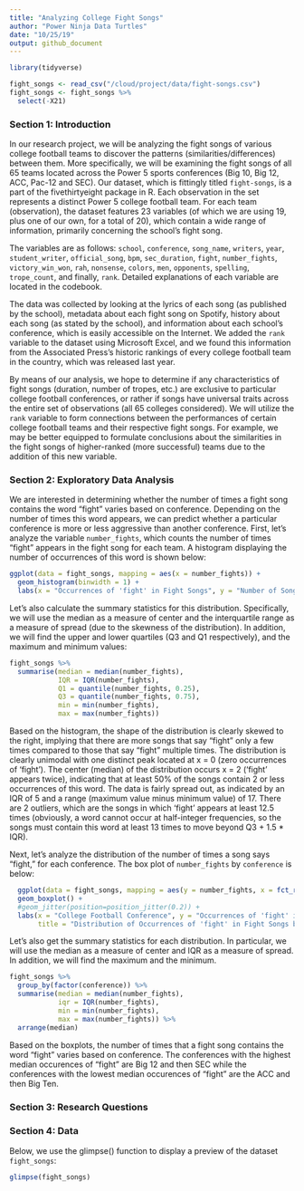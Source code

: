 ```yaml
---
title: "Analyzing College Fight Songs"
author: "Power Ninja Data Turtles"
date: "10/25/19"
output: github_document
---
```


```r
library(tidyverse)

fight_songs <- read_csv("/cloud/project/data/fight-songs.csv")
fight_songs <- fight_songs %>%
  select(-X21)
```

### Section 1: Introduction

In our research project, we will be analyzing the fight songs of various college football teams to discover the patterns (similarities/differences) between them. More specifically, we will be examining the fight songs of all 65 teams located across the Power 5 sports conferences (Big 10, Big 12, ACC, Pac-12 and SEC). Our dataset, which is fittingly titled `fight-songs`, is a part of the fivethirtyeight package in R. Each observation in the set represents a distinct Power 5 college football team. For each team (observation), the dataset features 23 variables (of which we are using 19, plus one of our own, for a total of 20), which contain a wide range of information, primarily concerning the school’s fight song. 
  
The variables are as follows: `school`, `conference`, `song_name`, `writers`, `year`, `student_writer`, `official_song`, `bpm`, `sec_duration`, `fight`, `number_fights`, `victory_win_won`, `rah`, `nonsense`, `colors`, `men`, `opponents`, `spelling`, `trope_count`, and finally, `rank`. Detailed explanations of each variable are located in the codebook.
  
The data was collected by looking at the lyrics of each song (as published by the school), metadata about each fight song on Spotify, history about each song (as stated by the school), and information about each school’s conference, which is easily accessible on the Internet. We added the `rank` variable to the dataset using Microsoft Excel, and we found this information from the Associated Press’s historic rankings of every college football team in the country, which was released last year.
  
By means of our analysis, we hope to determine if any characteristics of fight songs (duration, number of tropes, etc.) are exclusive to particular college football conferences, or rather if songs have universal traits across the entire set of observations (all 65 colleges considered). We will utilize the `rank` variable to form connections between the performances of certain college football teams and their respective fight songs. For example, we may be better equipped to formulate conclusions about the similarities in the fight songs of higher-ranked (more successful) teams due to the addition of this new variable.

### Section 2: Exploratory Data Analysis

We are interested in determining whether the number of times a fight song contains the word "fight" varies based on conference. Depending on the number of times this word appears, we can predict whether a particular conference is more or less aggressive than another conference. First, let's analyze the variable `number_fights`, which counts the number of times "fight" appears in the fight song for each team. A histogram displaying the number of occurrences of this word is shown below:

```r
ggplot(data = fight_songs, mapping = aes(x = number_fights)) + 
  geom_histogram(binwidth = 1) + 
  labs(x = "Occurrences of 'fight' in Fight Songs", y = "Number of Songs", title = "Number of Occurrences of 'fight'")
```

Let's also calculate the summary statistics for this distribution. Specifically, we will use the median as a measure of center and the interquartile range as a measure of spread (due to the skewness of the distribution). In addition, we will find the upper and lower quartiles (Q3 and Q1 respectively), and the maximum and minimum values:

```r
fight_songs %>%
  summarise(median = median(number_fights), 
            IQR = IQR(number_fights), 
            Q1 = quantile(number_fights, 0.25), 
            Q3 = quantile(number_fights, 0.75), 
            min = min(number_fights), 
            max = max(number_fights))
```

Based on the histogram, the shape of the distribution is clearly skewed to the right, implying that there are more songs that say "fight" only a few times compared to those that say "fight" multiple times. The distribution is clearly unimodal with one distinct peak located at x = 0 (zero occurrences of 'fight'). The center (median) of the distribution occurs x = 2 ('fight' appears twice), indicating that at least 50% of the songs contain 2 or less occurrences of this word. The data is fairly spread out, as indicated by an IQR of 5 and a range (maximum value minus minimum value) of 17. There are 2 outliers, which are the songs in which 'fight' appears at least 12.5 times (obviously, a word cannot occur at half-integer frequencies, so the songs must contain this word at least 13 times to move beyond Q3 + 1.5 * IQR).

Next, let's analyze the distribution of the number of times a song says "fight," for each conference. The box plot of `number_fights` by `conference` is below:

```r
  ggplot(data = fight_songs, mapping = aes(y = number_fights, x = fct_reorder(factor(conference), number_fights))) +
  geom_boxplot() +
  #geom_jitter(position=position_jitter(0.2)) +
  labs(x = "College Football Conference", y = "Occurrences of 'fight' in Fight Songs",
       title = "Distribution of Occurrences of 'fight' in Fight Songs by College Conferences")
```

Let's also get the summary statistics for each distribution. In particular, we will use the median as a measure of center and IQR as a measure of spread. In addition, we will find the maximum and the minimum.

```r
fight_songs %>%
  group_by(factor(conference)) %>%
  summarise(median = median(number_fights), 
            iqr = IQR(number_fights), 
            min = min(number_fights), 
            max = max(number_fights)) %>%
  arrange(median)
```

Based on the boxplots, the number of times that a fight song contains the word "fight" varies based on conference. The conferences with the highest median occurences of "fight" are Big 12 and then SEC while the conferences with the lowest median occurences of "fight" are the ACC and then Big Ten.

### Section 3: Research Questions

### Section 4: Data

Below, we use the glimpse() function to display a preview of the dataset `fight_songs`:

```r
glimpse(fight_songs)
```
